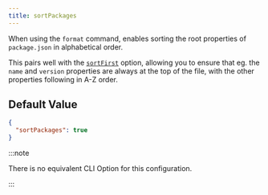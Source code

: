 ```yaml
---
title: sortPackages
---
```


When using the `format` command, enables sorting the root properties of `package.json` in alphabetical order.

This pairs well with the [`sortFirst`](CONFIG_SORT_FIRST) option, allowing you to ensure that eg. the `name` and `version` properties are always at the top of the file, with the other properties following in A-Z order.

## Default Value

```json title=".syncpackrc.json"
{
  "sortPackages": true
}
```

:::note

There is no equivalent CLI Option for this configuration.

:::
